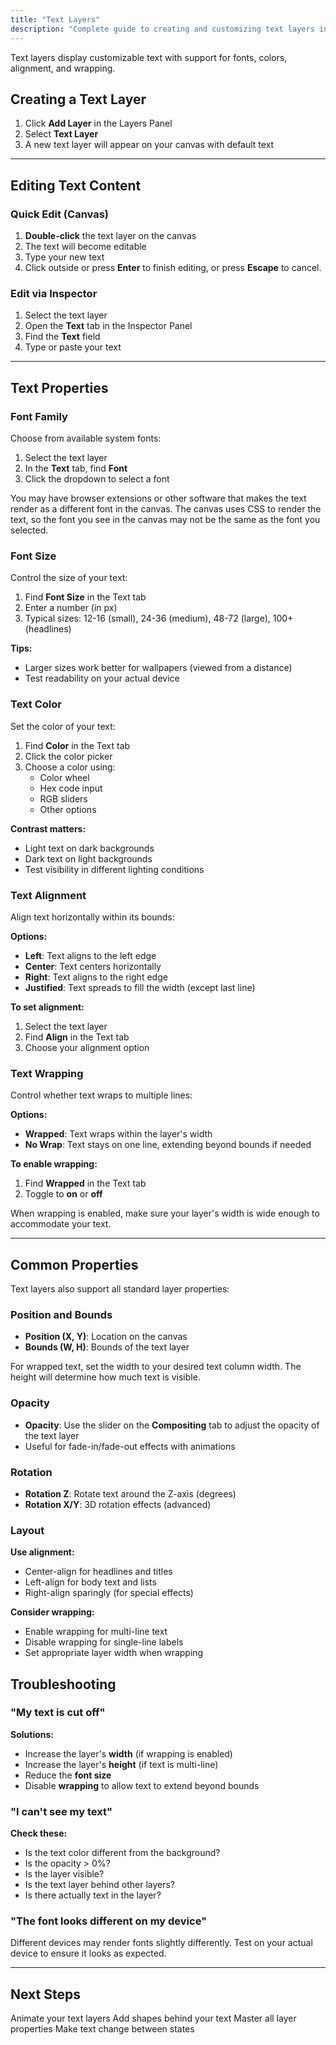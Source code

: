 ```yaml
---
title: "Text Layers"
description: "Complete guide to creating and customizing text layers in CAPlayground."
---
```


Text layers display customizable text with support for fonts, colors, alignment, and wrapping.

## Creating a Text Layer

1. Click **Add Layer** in the Layers Panel
2. Select **Text Layer**
3. A new text layer will appear on your canvas with default text

---

## Editing Text Content

### Quick Edit (Canvas)

1. **Double-click** the text layer on the canvas
2. The text will become editable
3. Type your new text
4. Click outside or press **Enter** to finish editing, or press **Escape** to cancel.

### Edit via Inspector

1. Select the text layer
2. Open the **Text** tab in the Inspector Panel
3. Find the **Text** field
4. Type or paste your text

---

## Text Properties

### Font Family

Choose from available system fonts:

1. Select the text layer
2. In the **Text** tab, find **Font**
3. Click the dropdown to select a font

<Info>
  You may have browser extensions or other software that makes the text render as a different font in the canvas. The canvas uses CSS to render the text, so the font you see in the canvas may not be the same as the font you selected.
</Info>

### Font Size

Control the size of your text:

1. Find **Font Size** in the Text tab
2. Enter a number (in px)
3. Typical sizes: 12-16 (small), 24-36 (medium), 48-72 (large), 100+ (headlines)

**Tips:**
- Larger sizes work better for wallpapers (viewed from a distance)
- Test readability on your actual device

### Text Color

Set the color of your text:

1. Find **Color** in the Text tab
2. Click the color picker
3. Choose a color using:
   - Color wheel
   - Hex code input
   - RGB sliders
   - Other options

**Contrast matters:**
- Light text on dark backgrounds
- Dark text on light backgrounds
- Test visibility in different lighting conditions

### Text Alignment

Align text horizontally within its bounds:

**Options:**
- **Left**: Text aligns to the left edge
- **Center**: Text centers horizontally
- **Right**: Text aligns to the right edge
- **Justified**: Text spreads to fill the width (except last line)

**To set alignment:**
1. Select the text layer
2. Find **Align** in the Text tab
3. Choose your alignment option

### Text Wrapping

Control whether text wraps to multiple lines:

**Options:**
- **Wrapped**: Text wraps within the layer's width
- **No Wrap**: Text stays on one line, extending beyond bounds if needed

**To enable wrapping:**
1. Find **Wrapped** in the Text tab
2. Toggle to **on** or **off**

<Info>
  When wrapping is enabled, make sure your layer's width is wide enough to accommodate your text.
</Info>

---

## Common Properties

Text layers also support all standard layer properties:

### Position and Bounds

- **Position (X, Y)**: Location on the canvas
- **Bounds (W, H)**: Bounds of the text layer

<Tip>
  For wrapped text, set the width to your desired text column width. The height will determine how much text is visible.
</Tip>

### Opacity

- **Opacity**: Use the slider on the **Compositing** tab to adjust the opacity of the text layer
- Useful for fade-in/fade-out effects with animations

### Rotation

- **Rotation Z**: Rotate text around the Z-axis (degrees)
- **Rotation X/Y**: 3D rotation effects (advanced)

### Layout

**Use alignment:**
- Center-align for headlines and titles
- Left-align for body text and lists
- Right-align sparingly (for special effects)

**Consider wrapping:**
- Enable wrapping for multi-line text
- Disable wrapping for single-line labels
- Set appropriate layer width when wrapping

## Troubleshooting

### "My text is cut off"

**Solutions:**
- Increase the layer's **width** (if wrapping is enabled)
- Increase the layer's **height** (if text is multi-line)
- Reduce the **font size**
- Disable **wrapping** to allow text to extend beyond bounds

### "I can't see my text"

**Check these:**
- Is the text color different from the background?
- Is the opacity > 0%?
- Is the layer visible?
- Is the text layer behind other layers?
- Is there actually text in the layer?

### "The font looks different on my device"

Different devices may render fonts slightly differently. Test on your actual device to ensure it looks as expected.

---

## Next Steps

<CardGroup cols={2}>
  <Card title="Creating Animations" icon="play" href="/editor/creating-animations">
    Animate your text layers
  </Card>
  <Card title="Basic Layers" icon="square" href="/layers/basic-layers">
    Add shapes behind your text
  </Card>
  <Card title="Editing Layers" icon="pen" href="/editor/editing-layers">
    Master all layer properties
  </Card>
  <Card title="State Transitions" icon="arrows-left-right" href="/editor/creating-state-transitions">
    Make text change between states
  </Card>
</CardGroup>
